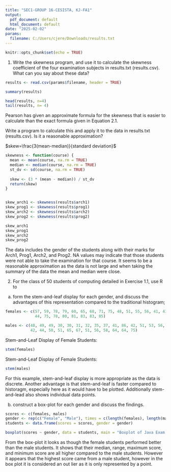 ---
title: "SEC1-GROUP 16-CESISTA, KJ-FA1"
output:
  pdf_document: default
  html_document: default
date: "2025-02-02"
params:
  filename: C:/Users/cjere/Downloads/results.txt
---

```{r setup, include=FALSE}
knitr::opts_chunk$set(echo = TRUE)
```

1. Write the skewness program, and use it to calculate the skewness coefficient of the four examination subjects in results.txt (results.csv). What can you say about these data?
```{r}
results <- read.csv(params$filename, header = TRUE)

summary(results)

head(results, n=4)
tail(results, n= 4)

```
Pearson has given an approximate formula for the skewness that is easier to calculate than the exact formula given in Equation 2.1.

Write a program to calculate this and apply it to the data in results.txt (results.csv). Is it a reasonable approximation?

$skew=\frac{3(mean-median)}{standard deviation}$

```{r}
skewness <- function(course) {
  mean <- mean(course, na.rm = TRUE)  
  median <- median(course, na.rm = TRUE)  
  st_dv <- sd(course, na.rm = TRUE) 
  
  skew <- (3 * (mean - median)) / st_dv
  return(skew)
}


skew_arch1 <- skewness(results$arch1)
skew_prog1 <- skewness(results$prog1)
skew_arch2 <- skewness(results$arch2)
skew_prog2 <- skewness(results$prog2)

skew_arch1
skew_prog1
skew_arch2
skew_prog2
```
The data includes the gender of the students along with their marks for Arch1, Prog1, Arch2, and Prog2. NA values may indicate that those students were not able to take the examination for that course. It seems to be a reasonable approximation as the data is not large and when taking the summary of the data the mean and median were close.

2.  For the class of 50 students of computing detailed in Exercise 1.1, use R to 

(a)  form the stem-and-leaf display for each gender, and discuss the advantages of this representation compared to the traditional histogram; 

```{r}

females <- c(57, 59, 78, 79, 60, 65, 68, 71, 75, 48, 51, 55, 56, 41, 43,
             44, 75, 78, 80, 81, 83, 83, 85)

males <- c(48, 49, 49, 30, 30, 31, 32, 35, 37, 41, 86, 42, 51, 53, 56,
           42, 44, 50, 51, 65, 67, 51, 56, 58, 64, 64, 75)
```
Stem-and-Leaf Display of Female Students:
```{r}
stem(females)
```
Stem-and-Leaf Display of Female Students:
```{r}
stem(males)
```
For this example, stem-and-leaf display is more appropriate as the data is discrete. Another advantage is that stem-and-leaf is faster compared to historagm, especially here as it would have to be plotted. Additionally stem-and-lead also shows individual data points.


(b)  construct a box-plot for each gender and discuss the findings. 
```{r}
scores <- c(females, males)
gender <- rep(c("Female", "Male"), times = c(length(females), length(males)))
students <- data.frame(scores = scores, gender = gender)

boxplot(scores ~ gender, data = students, main = "Boxplot of Java Exam Scores by Gender", ylab = "Scores", xlab = "Gender", col = c("red", "blue"))

```
From the box-plot it looks as though the female students performed better than the male students. It shows that their median, range, maximum score, and minimum score are all higher compared to the male students. However it appears that the highest score came from a male student, however in the box plot it is considered an out lier as it is only represented by a point.


